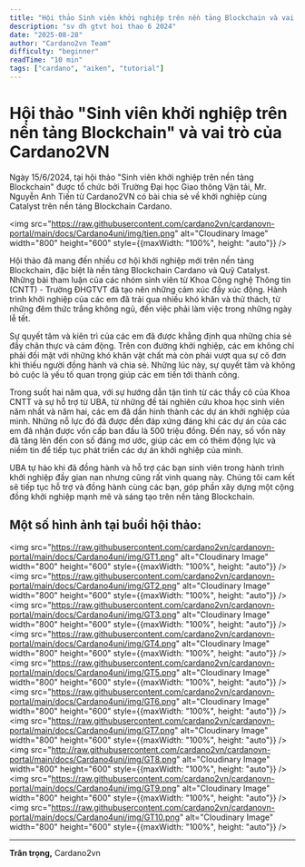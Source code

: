 ```yaml
---
title: "Hội thảo Sinh viên khởi nghiệp trên nền tảng Blockchain và vai trò của Cardano2VN"
description: "sv dh gtvt hoi thao 6 2024"
date: "2025-08-28"
author: "Cardano2vn Team"
difficulty: "beginner"
readTime: "10 min"
tags: ["cardano", "aiken", "tutorial"]
---
```


# Hội thảo "Sinh viên khởi nghiệp trên nền tảng Blockchain" và vai trò của Cardano2VN

Ngày 15/6/2024, tại hội thảo "Sinh viên khởi nghiệp trên nền tảng Blockchain" được tổ chức bởi Trường Đại học Giao thông Vận tải, Mr. Nguyễn Anh Tiến từ Cardano2VN có bài chia sẻ về khởi nghiệp cùng Catalyst trên nền tảng Blockchain Cardano.

<img src="https://raw.githubusercontent.com/cardano2vn/cardanovn-portal/main/docs/Cardano4uni/img/tien.png" alt="Cloudinary Image" width="800" height="600" style={{maxWidth: "100%", height: "auto"}} />

Hội thảo đã mang đến nhiều cơ hội khởi nghiệp mới trên nền tảng Blockchain, đặc biệt là nền tảng Blockchain Cardano và Quỹ Catalyst. Những bài tham luận của các nhóm sinh viên từ Khoa Công nghệ Thông tin (CNTT) - Trường ĐHGTVT đã tạo nên những cảm xúc đầy xúc động. Hành trình khởi nghiệp của các em đã trải qua nhiều khó khăn và thử thách, từ những đêm thức trắng không ngủ, đến việc phải làm việc trong những ngày lễ tết.

Sự quyết tâm và kiên trì của các em đã được khẳng định qua những chia sẻ đầy chân thực và cảm động. Trên con đường khởi nghiệp, các em không chỉ phải đối mặt với những khó khăn vật chất mà còn phải vượt qua sự cô đơn khi thiếu người đồng hành và chia sẻ. Những lúc này, sự quyết tâm và không bỏ cuộc là yếu tố quan trọng giúp các em tiến tới thành công.

Trong suốt hai năm qua, với sự hướng dẫn tận tình từ các thầy cô của Khoa CNTT và sự hỗ trợ từ UBA, từ những đề tài nghiên cứu khoa học sinh viên năm nhất và năm hai, các em đã dần hình thành các dự án khởi nghiệp của mình. Những nỗ lực đó đã được đền đáp xứng đáng khi các dự án của các em đã nhận được vốn cấp ban đầu là 500 triệu đồng. Đến nay, số vốn này đã tăng lên đến con số đáng mơ ước, giúp các em có thêm động lực và niềm tin để tiếp tục phát triển các dự án khởi nghiệp của mình.

UBA tự hào khi đã đồng hành và hỗ trợ các bạn sinh viên trong hành trình khởi nghiệp đầy gian nan nhưng cũng rất vinh quang này. Chúng tôi cam kết sẽ tiếp tục hỗ trợ và đồng hành cùng các bạn, góp phần xây dựng một cộng đồng khởi nghiệp mạnh mẽ và sáng tạo trên nền tảng Blockchain.

## Một số hình ảnh tại buổi hội thảo:

<img src="https://raw.githubusercontent.com/cardano2vn/cardanovn-portal/main/docs/Cardano4uni/img/GT1.png" alt="Cloudinary Image" width="800" height="600" style={{maxWidth: "100%", height: "auto"}} />
<img src="https://raw.githubusercontent.com/cardano2vn/cardanovn-portal/main/docs/Cardano4uni/img/GT2.png" alt="Cloudinary Image" width="800" height="600" style={{maxWidth: "100%", height: "auto"}} />
<img src="https://raw.githubusercontent.com/cardano2vn/cardanovn-portal/main/docs/Cardano4uni/img/GT3.png" alt="Cloudinary Image" width="800" height="600" style={{maxWidth: "100%", height: "auto"}} />
<img src="https://raw.githubusercontent.com/cardano2vn/cardanovn-portal/main/docs/Cardano4uni/img/GT4.png" alt="Cloudinary Image" width="800" height="600" style={{maxWidth: "100%", height: "auto"}} />
<img src="https://raw.githubusercontent.com/cardano2vn/cardanovn-portal/main/docs/Cardano4uni/img/GT5.png" alt="Cloudinary Image" width="800" height="600" style={{maxWidth: "100%", height: "auto"}} />
<img src="https://raw.githubusercontent.com/cardano2vn/cardanovn-portal/main/docs/Cardano4uni/img/GT6.png" alt="Cloudinary Image" width="800" height="600" style={{maxWidth: "100%", height: "auto"}} />
<img src="https://raw.githubusercontent.com/cardano2vn/cardanovn-portal/main/docs/Cardano4uni/img/GT7.png" alt="Cloudinary Image" width="800" height="600" style={{maxWidth: "100%", height: "auto"}} />
<img src="http://raw.githubusercontent.com/cardano2vn/cardanovn-portal/main/docs/Cardano4uni/img/GT8.png" alt="Cloudinary Image" width="800" height="600" style={{maxWidth: "100%", height: "auto"}} />
<img src="https://raw.githubusercontent.com/cardano2vn/cardanovn-portal/main/docs/Cardano4uni/img/GT9.png" alt="Cloudinary Image" width="800" height="600" style={{maxWidth: "100%", height: "auto"}} />
<img src="https://raw.githubusercontent.com/cardano2vn/cardanovn-portal/main/docs/Cardano4uni/img/GT10.png" alt="Cloudinary Image" width="800" height="600" style={{maxWidth: "100%", height: "auto"}} />

---

**Trân trọng,**
Cardano2vn


